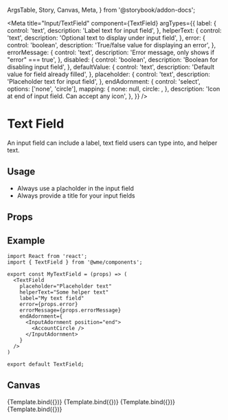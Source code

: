   ArgsTable,
  Story,
  Canvas,
  Meta,
} from '@storybook/addon-docs';

<Meta
  title="Input/TextField"
  component={TextField}
  argTypes={{
    label: {
      control: 'text',
      description: 'Label text for input field',
    },
    helperText: {
      control: 'text',
      description: 'Optional text to display under input field',
    },
    error: {
      control: 'boolean',
      description: 'True/false value for displaying an error',
    },
    errorMessage: {
      control: 'text',
      description: 'Error message, only shows if "error" === true',
    },
    disabled: {
      control: 'boolean',
      description: 'Boolean for disabling input field',
    },
    defaultValue: {
      control: 'text',
      description: 'Default value for field already filled',
    },
    placeholder: {
      control: 'text',
      description: 'Placeholder text for input field',
    },
    endAdornment: {
      control: 'select',
      options: ['none', 'circle'],
      mapping: {
        none: null,
        circle: <InputAdornment position="end"><AccountCircle /></InputAdornment>,
      },
      description: 'Icon at end of input field. Can accept any icon',
    },
  }}
/>


# Text Field
An input field can include a label, text field users can type into, and helper text.

## Usage
- Always use a placholder in the input field
- Always provide a title for your input fields

## Props
<ArgsTable story="." />

## Example
```
import React from 'react';
import { TextField } from '@wme/components';

export const MyTextField = (props) => (
  <TextField
    placeholder="Placeholder text"
    helperText="Some helper text"
    label="My text field"
    error={props.error}
    errorMessage={props.errorMessage}
    endAdornment={
      <InputAdornment position="end">
        <AccountCircle />
      </InputAdornment>
    }
  />
)

export default TextField;
```

## Canvas
<Canvas>
  <Story
    name="TextFieldBase"
    args={{
      placeholder: 'Weep; for not all tears are an evil.',
      label: 'Label Text',
      helperText: 'Helper Text lorem ipsum dolors et amit sectur.',
    }}
  >
    {Template.bind({})}
  </Story>
  <Story
    name="TextFieldFilled"
    args={{
      defaultValue: 'Weep; for not all tears are an evil.',
    }}
  >
    {Template.bind({})}
  </Story>
  <Story
    name="TextFieldError"
    args={{
      error: true,
      defaultValue: 'Weep; for not all tears are an evil.',
    }}
  >
    {Template.bind({})}
  </Story>
  <Story
    name="TextFieldDisabled"
    args={{
      disabled: true,
      defaultValue: 'Weep; for not all tears are an evil.',
    }}
  >
    {Template.bind({})}
  </Story>
</Canvas>
